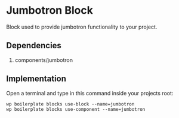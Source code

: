 
<Meta of={ComponentData} name='About' />

# Jumbotron Block

Block used to provide jumbotron functionality to your project.

## Dependencies

1. components/jumbotron

## Implementation

Open a terminal and type in this command inside your projects root:

```shell
wp boilerplate blocks use-block --name=jumbotron
wp boilerplate blocks use-component --name=jumbotron
```
